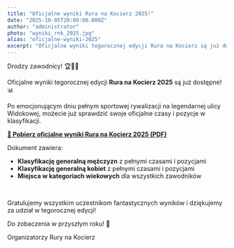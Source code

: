 ```yaml
---
title: "Oficjalne wyniki Rura na Kocierz 2025!"
date: "2025-10-05T20:00:00.000Z"
author: "administrator"
photo: "wyniki_rnk_2025.jpg"
alias: "oficjalne-wyniki-2025"
excerpt: "Oficjalne wyniki tegorocznej edycji Rura na Kocierz są już dostępne do pobrania. Sprawdź swój czas i zobacz pełną klasyfikację!"
---
```


Drodzy zawodnicy! 🏆🚴‍♂️

Oficjalne wyniki tegorocznej edycji **Rura na Kocierz 2025** są już dostępne! 📊

Po emocjonującym dniu pełnym sportowej rywalizacji na legendarnej ulicy Widokowej, możecie już sprawdzić swoje oficjalne czasy i pozycje w klasyfikacji.

**[🔗 Pobierz oficjalne wyniki Rura na Kocierz 2025 (PDF)](/files/rnk_2025_wyniki.pdf)**

Dokument zawiera:
- **Klasyfikację generalną mężczyzn** z pełnymi czasami i pozycjami
- **Klasyfikację generalną kobiet** z pełnymi czasami i pozycjami
- **Miejsca w kategoriach wiekowych** dla wszystkich zawodników

<br/>

Gratulujemy wszystkim uczestnikom fantastycznych wyników i dziękujemy za udział w tegorocznej edycji!

Do zobaczenia w przyszłym roku! 💪

Organizatorzy Rury na Kocierz
